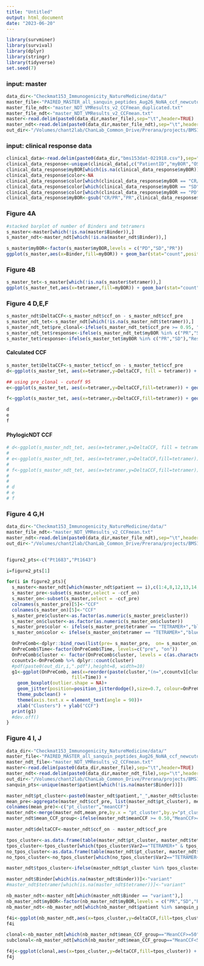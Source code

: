 ```yaml
---
title: "Untitled"
output: html_document
date: "2023-06-20"
---
```


```r
library(survminer)
library(survival)
library(dplyr)
library(stringr)
library(tidyverse)
set.seed(7)
```


###           input: master 
```r
data_dir<-"Checkmat153_Immunogenicity_NatureMedicine/data/"
master_file<-"PAIRED_MASTER_all_sanquin_peptides_Aug26_NoNA_ccf_newcutoff_clinical.txt"
master_file_ndt<-"master_NDT_VMResults_v2_CCFmean_duplicated.txt"
master_file_ndt<-"master_NDT_VMResults_v2_CCFmean.txt"
master<-read.delim(paste0(data_dir,master_file),sep="\t",header=TRUE)
master_ndt<-read.delim(paste0(data_dir,master_file_ndt),sep="\t",header=TRUE)
out_dir<-"/Volumes/chant2lab/ChanLab_Common_Drive/Prerana/projects/BMS153/data/plots/Figure4/"
```

###           input: clinical response data
```r
clinical_data<-read.delim(paste0(data_dir,"bms153dat-021918.csv"),sep=",",header=TRUE)
clinical_data_response<-unique(clinical_data[,c("PatientID","myBOR","OS_event","OS_time_Mon","PFS_event","PFS_time")])
clinical_data_response$myBOR[which(is.na(clinical_data_response$myBOR))]<-"PD"
clinical_data_response$color<-NA
clinical_data_response$color[which(clinical_data_response$myBOR == "CR/PR")]<-"green"
clinical_data_response$color[which(clinical_data_response$myBOR == "SD")]<-"orange"
clinical_data_response$color[which(clinical_data_response$myBOR == "PD")]<-"red"
clinical_data_response$myBOR<-gsub("CR/PR","PR",clinical_data_response$myBOR)
```

### Figure 4A

```r
#stacked barplot of number of Binders and tetramers
s_master<-master[which(!is.na(master$Binder)),]
s_master_ndt<-master_ndt[which(!is.na(master_ndt$Binder)),]

s_master$myBOR<-factor(s_master$myBOR,levels = c("PD","SD","PR"))
ggplot(s_master,aes(x=Binder,fill=myBOR)) + geom_bar(stat="count",position = "fill") + theme_pubclean() + ylab("Frequency")+scale_fill_manual(values = c("red","orange","green"))

```

### Figure 4B

```r
s_master_tet<-s_master[which(!is.na(s_master$tetramer)),]
ggplot(s_master_tet,aes(x=tetramer,fill=myBOR)) + geom_bar(stat="count",position = "fill") + theme_pubclean() +ylab("Frequency")+scale_fill_manual(values = c("red","orange","green"))

```

### Figure 4 D,E,F

```r
s_master_ndt$DeltaCCF<-s_master_ndt$ccf_on - s_master_ndt$ccf_pre
s_master_ndt_tet<-s_master_ndt[which(!is.na(s_master_ndt$tetramer)),]
s_master_ndt_tet$pre_clonal<-ifelse(s_master_ndt_tet$ccf_pre >= 0.95, "clonal","subclonal")
s_master_ndt_tet$response<-ifelse(s_master_ndt_tet$myBOR %in% c("PR","SD"),"Responder","Non-Responder")
s_master_tet$response<-ifelse(s_master_tet$myBOR %in% c("PR","SD"),"Responder","Non-Responder")
```


#### Calculated CCF

```r
s_master_tet$DeltaCCF<-s_master_tet$ccf_on - s_master_tet$ccf_pre
d<-ggplot(s_master_tet, aes(x=tetramer,y=DeltaCCF, fill = tetramer)) + geom_boxplot() +stat_compare_means(method = "t.test") + theme_pubclean() + scale_fill_manual(values = c("green2","blue2"))

## using pre_clonal - cutoff 95
e<-ggplot(s_master_tet, aes(x=tetramer,y=DeltaCCF,fill=tetramer)) + geom_boxplot() + facet_wrap(~pre_clonal)+stat_compare_means(method = "t.test") + theme_pubclean() + scale_fill_manual(values = c("green2","blue2"))

f<-ggplot(s_master_tet, aes(x=tetramer,y=DeltaCCF,fill=tetramer)) + geom_boxplot() + facet_wrap(~response)+stat_compare_means(method = "t.test") + theme_pubclean() + scale_fill_manual(values = c("green2","blue2"))

d
e
f
```
#### PhylogicNDT CCF

```r
# d<-ggplot(s_master_ndt_tet, aes(x=tetramer,y=DeltaCCF, fill = tetramer)) + geom_boxplot() +stat_compare_means(method = "t.test") + theme_pubclean() + scale_fill_manual(values = c("green2","blue2"))
# 
# e<-ggplot(s_master_ndt_tet, aes(x=tetramer,y=DeltaCCF,fill=tetramer)) + geom_boxplot() + facet_wrap(~pre_clonal)+stat_compare_means(method = "t.test") + theme_pubclean()+ scale_fill_manual(values = c("green2","blue2"))
# 
# f<-ggplot(s_master_ndt_tet, aes(x=tetramer,y=DeltaCCF,fill=tetramer)) + geom_boxplot() + facet_wrap(~response)+stat_compare_means(method = "t.test") + theme_pubclean()+ scale_fill_manual(values = c("green2","blue2"))
# 
# 
# d
# e
# f
```



### Figure 4 G,H

```r
data_dir<-"Checkmat153_Immunogenicity_NatureMedicine/data/"
master_file_ndt<-"master_NDT_VMResults_v2_CCFmean.txt"
master_ndt<-read.delim(paste0(data_dir,master_file_ndt),sep="\t",header=TRUE)
out_dir<-"/Volumes/chant2lab/ChanLab_Common_Drive/Prerana/projects/BMS153/data/plots/Figure4/"


figure2_pts<-c("Pt1683","Pt1643")

i=figure2_pts[1]

for(i in figure2_pts){
  s_master<-master_ndt[which(master_ndt$patient == i),c(1:4,8,12,13,14,18)]
  s_master_pre<-subset(s_master,select = -ccf_on)
  s_master_on<-subset(s_master,select = -ccf_pre)
  colnames(s_master_pre)[5]<-"CCF"
  colnames(s_master_on)[5]<-"CCF"
  s_master_pre$cluster<-as.factor(as.numeric(s_master_pre$cluster))
  s_master_on$cluster<-as.factor(as.numeric(s_master_on$cluster))
  s_master_pre$color <- ifelse(s_master_pre$tetramer == "TETRAMER+","blue2",NA)
  s_master_on$color <- ifelse(s_master_on$tetramer == "TETRAMER+","blue2",NA)

  OnPreComb<-dplyr::bind_rows(list(pre= s_master_pre,  on= s_master_on), .id = 'Time')
  OnPreComb$Time<-factor(OnPreComb$Time, levels=c("pre", "on"))
  OnPreComb$cluster <- factor(OnPreComb$cluster, levels = c(as.character(1:max(as.numeric(levels(OnPreComb$cluster))))))
  ccountv1<-OnPreComb %>% dplyr::count(cluster)
  #pdf(paste0(out_dir,i,".pdf"),height=8, width=10)
  g1<-ggplot(OnPreComb, aes(x=reorder(paste(cluster,"(n=",ccountv1[cluster,'n'],")",sep = ""),-CCF, na.rm = TRUE), y=CCF,
                        fill=Time)) +
    geom_boxplot(outlier.shape = NA)+
    geom_jitter(position=position_jitterdodge(),size=0.7, colour=OnPreComb$color) +
    theme_pubclean() +
    theme(axis.text.x = element_text(angle = 90))+
    xlab("Clusters") + ylab("CCF")
  print(g1)
  #dev.off()
}

```

### Figure 4 I, J

```r

data_dir<-"Checkmat153_Immunogenicity_NatureMedicine/data/"
master_file<-"PAIRED_MASTER_all_sanquin_peptides_Aug26_NoNA_ccf_newcutoff_clinical.txt"
master_ndt_file<-"master_NDT_VMResults_v2_CCFmean.txt"
master<-read.delim(paste0(data_dir,master_file),sep="\t",header=TRUE)
master_ndt<-read.delim(paste0(data_dir,master_ndt_file),sep="\t",header=TRUE)
out_dir<-"/Volumes/chant2lab/ChanLab_Common_Drive/Prerana/projects/BMS153/data/plots/Figure4/"
sanquin_pts<-unique(master$patient[which(!is.na(master$Binder))])

master_ndt$pt_cluster<-paste0(master_ndt$patient,"_",master_ndt$cluster)
mean_pre<-aggregate(master_ndt$ccf_pre, list(master_ndt$pt_cluster), mean)
colnames(mean_pre)<-c("pt_cluster","meanCCF")
master_ndt<-merge(master_ndt,mean_pre,by.x = "pt_cluster",by.y="pt_cluster",all.x=T)
master_ndt$mean_CCF_group<-ifelse(master_ndt$meanCCF >= 0.50,"MeanCCF>=50","MeanCCF<50")

master_ndt$deltaCCF<-master_ndt$ccf_on - master_ndt$ccf_pre

tpos_cluster<-as.data.frame(table(master_ndt$pt_cluster, master_ndt$tetramer))
tpos_cluster<-tpos_cluster[which(tpos_cluster$Var2=="TETRAMER+" & tpos_cluster$Freq>0),]
no_tpos_cluster<-as.data.frame(table(master_ndt$pt_cluster, master_ndt$tetramer))
no_tpos_cluster<-no_tpos_cluster[which(no_tpos_cluster$Var2=="TETRAMER+" & no_tpos_cluster$Freq==0),]

master_ndt$tpos_cluster<-ifelse(master_ndt$pt_cluster %in% tpos_cluster$Var1, "Cluster with Tetramer+","Cluster without Tetramer+")

master_ndt$Binder[which(is.na(master_ndt$Binder))]<-"variant"
#master_ndt$tetramer[which(is.na(master_ndt$tetramer))]<-"variant"

nb_master_ndt<-master_ndt[which(master_ndt$Binder == "variant"),]
nb_master_ndt$myBOR<-factor(nb_master_ndt$myBOR,levels = c("PR","SD","PD"))
nb_master_ndt<-nb_master_ndt[which(nb_master_ndt$patient %in% sanquin_pts),]

f4i<-ggplot(nb_master_ndt,aes(x=tpos_cluster,y=deltaCCF,fill=tpos_cluster)) + geom_boxplot(outlier.shape = NA) + facet_wrap(~mean_CCF_group) +stat_compare_means(method = "t.test") + theme_pubclean() +theme(axis.text.x = element_text(angle = 90, vjust = 0.5, hjust=1),axis.ticks = element_blank()) + ylab("Delta CCF of Unscreened variants") + xlab("")
f4i

clonal<-nb_master_ndt[which(nb_master_ndt$mean_CCF_group=="MeanCCF>=50"),]
subclonal<-nb_master_ndt[which(nb_master_ndt$mean_CCF_group=="MeanCCF<50"),]

f4j<-ggplot(clonal,aes(x=tpos_cluster,y=deltaCCF,fill=tpos_cluster)) + geom_boxplot(outlier.shape = NA) + facet_wrap(~myBOR)+stat_compare_means(method = "t.test") + theme_pubclean() +theme(axis.text.x = element_text(angle = 90),axis.ticks = element_blank())+ ylab("Delta CCF of Unscreened variants") + xlab("")
f4j


```


